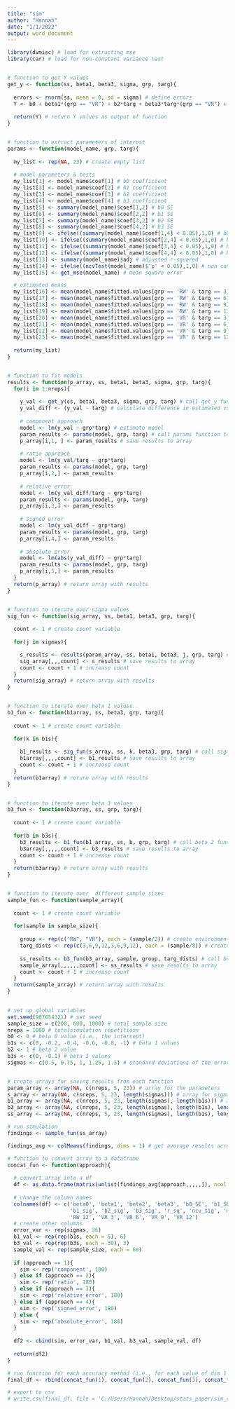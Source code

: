---
title: "sim"
author: "Hannah"
date: "1/1/2022"
output: word_document
---

```{r functions}
library(dvmisc) # load for extracting mse 
library(car) # load for non-constant variance test


# function to get Y values
get_y <- function(ss, beta1, beta3, sigma, grp, targ){
  
  errors <- rnorm(ss, mean = 0, sd = sigma) # define errors
  Y <- b0 + beta1*(grp == "VR") + b2*targ + beta3*targ*(grp == "VR") + errors # get estimated Y values
  
  return(Y) # return Y values as output of function
}


# function to extract parameters of interest
params <- function(model_name, grp, targ){
  
  my_list <- rep(NA, 23) # create empty list 
  
  # model parameters & tests
  my_list[1] <- model_name$coef[1] # b0 coefficient
  my_list[2] <- model_name$coef[2] # b1 coefficient
  my_list[3] <- model_name$coef[3] # b2 coefficient
  my_list[4] <- model_name$coef[4] # b3 coefficient
  my_list[5] <- summary(model_name)$coef[1,2] # b0 SE
  my_list[6] <- summary(model_name)$coef[2,2] # b1 SE
  my_list[7] <- summary(model_name)$coef[3,2] # b2 SE
  my_list[8] <- summary(model_name)$coef[4,2] # b3 SE
  my_list[9] <- ifelse((summary(model_name)$coef[1,4] < 0.05),1,0) # b0 sig test
  my_list[10] <- ifelse((summary(model_name)$coef[2,4] < 0.05),1,0) # b1 sig test
  my_list[11] <- ifelse((summary(model_name)$coef[3,4] < 0.05),1,0) # b2 sig test
  my_list[12] <- ifelse((summary(model_name)$coef[4,4] < 0.05),1,0) # b3 sig test
  my_list[13] <- summary(model_name)$adj # adjusted r-squared 
  my_list[14] <- ifelse((ncvTest(model_name)$'p' < 0.05),1,0) # non constant variance test
  my_list[15] <- get_mse(model_name) # mean square error

  # estimated means
  my_list[16] <- mean(model_name$fitted.values[grp == 'RW' & targ == 3])
  my_list[17] <- mean(model_name$fitted.values[grp == 'RW' & targ == 6])
  my_list[18] <- mean(model_name$fitted.values[grp == 'RW' & targ == 9])
  my_list[19] <- mean(model_name$fitted.values[grp == 'RW' & targ == 12])
  my_list[20] <- mean(model_name$fitted.values[grp == 'VR' & targ == 3])
  my_list[21] <- mean(model_name$fitted.values[grp == 'VR' & targ == 6])
  my_list[22] <- mean(model_name$fitted.values[grp == 'VR' & targ == 9])
  my_list[23] <- mean(model_name$fitted.values[grp == 'VR' & targ == 12])
 
  return(my_list)
}


# function to fit models
results <- function(p_array, ss, beta1, beta3, sigma, grp, targ){
  for(i in 1:nreps){ 
    
    y_val <- get_y(ss, beta1, beta3, sigma, grp, targ) # call get_y function to estimate Y values
    y_val_diff <- (y_val - targ) # calculate difference in estimated vs true vals
    
    # component approach
    model <- lm(y_val ~ grp*targ) # estimate model
    param_results <- params(model, grp, targ) # call params function to extract results
    p_array[i,1, ] <- param_results # save results to array
    
    # ratio approach
    model <- lm(y_val/targ ~ grp*targ)
    param_results <- params(model, grp, targ)
    p_array[i,2,] <- param_results
    
    # relative error
    model <- lm(y_val_diff/targ ~ grp*targ) 
    param_results <- params(model, grp, targ)
    p_array[i,3,] <- param_results
    
    # signed error
    model <- lm(y_val_diff ~ grp*targ)
    param_results <- params(model, grp, targ)
    p_array[i,4,] <- param_results
    
    # absolute error
    model <- lm(abs(y_val_diff) ~ grp*targ) 
    param_results <- params(model, grp, targ)
    p_array[i,5,] <- param_results
  }
  return(p_array) # return array with results
}


# function to iterate over sigma values
sig_fun <- function(sig_array, ss, beta1, beta3, grp, targ){
  
  count <- 1 # create count variable 
  
  for(j in sigmas){

    s_results <- results(param_array, ss, beta1, beta3, j, grp, targ) # call results function
    sig_array[,,,count] <- s_results # save results to array
    count <- count + 1 # increase count
  }
  return(sig_array) # return array with results
}


# function to iterate over beta 1 values
b1_fun <- function(b1array, ss, beta3, grp, targ){
  
  count <- 1 # create count variable 
  
  for(k in b1s){
    
    b1_results <- sig_fun(s_array, ss, k, beta3, grp, targ) # call sigma function
    b1array[,,,,count] <- b1_results # save results to array 
    count <- count + 1 # increase count
  }
  return(b1array) # return array with results
}


# function to iterate over beta 3 values
b3_fun <- function(b3array, ss, grp, targ){
  
  count <- 1 # create count variable 
  
  for(b in b3s){
    b3_results <- b1_fun(b1_array, ss, b, grp, targ) # call beta 2 function
    b3array[,,,,,count] <- b3_results # save results to array
    count <- count + 1 # increase count
  }
  return(b3array) # return array with results
}


# function to iterate over  different sample sizes
sample_fun <- function(sample_array){
  
  count <- 1 # create count variable 
  
  for(sample in sample_size){
    
    group <- rep(c("RW", "VR"), each = (sample/2)) # create environment groups
    targ_dists <- rep(c(3,6,9,12,3,6,9,12), each = (sample/8)) # create target distances
    
    ss_results <- b3_fun(b3_array, sample, group, targ_dists) # call beta 3 function
    sample_array[,,,,,,count] <- ss_results # save results to array
    count <- count + 1 # increase count
  }
  return(sample_array) # return array with results
}
  
```


```{r setup}

# set up global variables
set.seed(987654321) # set seed
sample_size = c(200, 600, 1000) # total sample size
nreps = 1000 # totalsimulation repetitions
b0 <- 0 # beta 0 value (i.e., the intercept)
b1s <- c(0, -0.2, -0.4, -0.6, -0.8, -1) # beta 1 values
b2 <- 1 # beta 2 value
b3s <- c(0, -0.1) # beta 3 values
sigmas <- c(0.5, 0.75, 1, 1.25, 1.5) # standard deviations of the error term


# create arrays for saving results from each function
param_array <- array(NA, c(nreps, 5, 23)) # array for the parameters
s_array <- array(NA, c(nreps, 5, 23, length(sigmas))) # array for sigma function
b1_array <- array(NA, c(nreps, 5, 23, length(sigmas), length(b1s))) # array for b1 function
b3_array <- array(NA, c(nreps, 5, 23, length(sigmas), length(b1s), length(b3s))) # array for b3 function
ss_array <- array(NA, c(nreps, 5, 23, length(sigmas), length(b1s), length(b3s), length(sample_size)))

# run simulation
findings <- sample_fun(ss_array)

```


```{r extract results}

findings_avg <- colMeans(findings, dims = 1) # get average results across each sim rep

# function to convert array to a dataframe 
concat_fun <- function(approach){
  
  # convert array into a df
  df <- as.data.frame(matrix(unlist(findings_avg[approach,,,,,]), ncol = 23, byrow = T)) 
  
  # change the column names
  colnames(df) <- c('beta0', 'beta1', 'beta2', 'beta3', 'b0_SE', 'b1_SE', 'b2_SE', 'b3_SE', 'b0_sig',
                    'b1_sig', 'b2_sig', 'b3_sig', 'r_sq', 'ncv_sig', 'mse', 'RW_3', 'RW_6', 'RW_9', 
                    'RW_12', 'VR_3', 'VR_6', 'VR_9', 'VR_12')
  # create other columns
  error_var <- rep(sigmas, 36)
  b1_val <- rep(rep(b1s, each = 5), 6)
  b3_val <- rep(rep(b3s, each = 30), 3)
  sample_val <- rep(sample_size, each = 60)
  
  if (approach == 1){
    sim <- rep('component', 180)
  } else if (approach == 2){
    sim <- rep('ratio', 180)
  } else if (approach == 3){
    sim <- rep('relative_error', 180)
  } else if (approach == 4){
    sim <- rep('signed_error', 180)
  } else {
    sim <- rep('absolute_error', 180)
  } 
  
  df2 <- cbind(sim, error_var, b1_val, b3_val, sample_val, df)
  
  return(df2)
}

# run function for each accuracy method (i.e., for each value of dim 1 of findings_avg)  
final_df <- rbind(concat_fun(1), concat_fun(2), concat_fun(3), concat_fun(4), concat_fun(5))

# export to csv
# write.csv(final_df, file = 'C:/Users/Hannah/Desktop/stats_paper/sim_results.csv', row.names = F)


```


